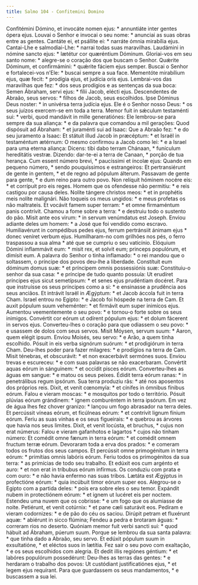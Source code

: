 ```yaml
---
title: Salmo 104 - Confitemini Domino
---
```


<div class="grid grid-cols-2 gap-5">
  <span class="text-justify">
    Confitémini Dómino, et invocáte nomen ejus: * annuntiáte inter gentes ópera
    ejus.
  </span>
  <span class="text-justify">
    Louvai o Senhor e invocai o seu nome: * anunciai as suas obras entre as
    gentes.
  </span>
  <span class="text-justify">
    Cantáte ei, et psállite ei: * narráte ómnia mirabília ejus.
  </span>
  <span class="text-justify">
    Cantai-Lhe e salmodiai-Lhe: * narrai todas suas maravilhas.
  </span>
  <span class="text-justify">
    Laudámini in nómine sancto ejus: * lætétur cor quæréntium Dóminum.
  </span>
  <span class="text-justify">
    Gloriai-vos em seu santo nome: * alegre-se o coração dos que buscam o
    Senhor.
  </span>
  <span class="text-justify">
    Quǽrite Dóminum, et confirmámini: * quǽrite fáciem ejus semper.
  </span>
  <span class="text-justify">
    Buscai o Senhor e fortalecei-vos n’Ele: * buscai sempre a sua face.
  </span>
  <span class="text-justify">
    Mementóte mirabílium ejus, quæ fecit: * prodígia ejus, et judícia oris ejus.
  </span>
  <span class="text-justify">
    Lembrai-vos das maravilhas que fez: * dos seus prodígios e as sentenças da
    sua boca:
  </span>
  <span class="text-justify">
    Semen Ábraham, servi ejus: * fílii Jacob, elécti ejus.
  </span>
  <span class="text-justify">
    Descendentes de Abraão, seus servos: * filhos de Jacob, seus escolhidos.
  </span>
  <span class="text-justify">
    Ipse Dóminus Deus noster: * in univérsa terra judícia ejus.
  </span>
  <span class="text-justify">
    Ele é o Senhor nosso Deus: * os seus juízos exercem-se em toda a terra.
  </span>
  <span class="text-justify">
    Memor fuit in sǽculum testaménti sui: * verbi, quod mandávit in mille
    generatiónes:
  </span>
  <span class="text-justify">
    Ele lembrou-se para sempre da sua aliança: * e da palavra que comandou a mil
    gerações:
  </span>
  <span class="text-justify">
    Quod dispósuit ad Ábraham: * et juraménti sui ad Isaac:
  </span>
  <span class="text-justify">
    Que a Abraão fez: * e do seu juramento a Isaac:
  </span>
  <span class="text-justify">
    Et státuit illud Jacob in præcéptum: * et Israël in testaméntum ætérnum:
  </span>
  <span class="text-justify">
    O mesmo confirmou a Jacob como lei: * e a Israel para uma eterna aliança:
  </span>
  <span class="text-justify">
    Dicens: tibi dabo terram Chánaan, * funículum hereditátis vestræ.
  </span>
  <span class="text-justify">
    Dizendo: dar-te-ei a terra de Canaan, * porção de tua herança.
  </span>
  <span class="text-justify">
    Cum essent número brevi, * paucíssimi et íncolæ ejus:
  </span>
  <span class="text-justify">
    Quando em pequeno número, * sendo pouquíssimos e estrangeiros:
  </span>
  <span class="text-justify">
    Et pertransiérunt de gente in gentem, * et de regno ad pópulum álterum.
  </span>
  <span class="text-justify">
    Passavam de gente para gente, * e dum reino para outro povo.
  </span>
  <span class="text-justify">
    Non relíquit hóminem nocére eis: * et corrípuit pro eis reges.
  </span>
  <span class="text-justify">
    Homem que os ofendesse não permitiu: * e reis castigou por causa deles.
  </span>
  <span class="text-justify">
    Nolíte tángere christos meos: * et in prophétis meis nolíte malignári.
  </span>
  <span class="text-justify">
    Não toqueis os meus ungidos: * e meus profetas os não maltrateis.
  </span>
  <span class="text-justify">
    Et vocávit famem super terram: * et omne firmaméntum panis contrívit.
  </span>
  <span class="text-justify">
    Chamou a fome sobre a terra: * e destruiu todo o sustento do pão.
  </span>
  <span class="text-justify">
    Misit ante eos virum: * in servum venúmdatus est Joseph.
  </span>
  <span class="text-justify">
    Enviou adiante deles um homem: * a José que foi vendido como escravo.
  </span>
  <span class="text-justify">
    Humiliavérunt in compédibus pedes ejus, ferrum pertránsiit ánimam ejus *
    donec veníret verbum ejus.
  </span>
  <span class="text-justify">
    Humilharam-no com grilhões nos pés, o ferro traspassou a sua alma * até que
    se cumpriu o seu vaticínio.
  </span>
  <span class="text-justify">
    Elóquium Dómini inflammávit eum: * misit rex, et solvit eum; princeps
    populórum, et dimísit eum.
  </span>
  <span class="text-justify">
    A palavra do Senhor o tinha inflamado: * o rei mandou que o soltassem, o
    príncipe dos povos deu-lhe a liberdade.
  </span>
  <span class="text-justify">
    Constítuit eum dóminum domus suæ: * et príncipem omnis possessiónis suæ:
  </span>
  <span class="text-justify">
    Constituiu-o senhor da sua casa: * e príncipe de tudo quanto possuía:
  </span>
  <span class="text-justify">
    Ut erudíret príncipes ejus sicut semetípsum: * et senes ejus prudéntiam
    docéret.
  </span>
  <span class="text-justify">
    Para que instruísse os seus príncipes como a si: * e ensinasse a prudência
    aos seus anciãos.
  </span>
  <span class="text-justify">
    Et intrávit Israël in Ægýptum: * et Jacob áccola fuit in terra Cham.
  </span>
  <span class="text-justify">
    Israel entrou no Egipto: * e Jacob foi hóspede na terra de Cam.
  </span>
  <span class="text-justify">
    Et auxit pópulum suum veheménter: * et firmávit eum super inimícos ejus.
  </span>
  <span class="text-justify">
    Aumentou veementemente o seu povo: * e tornou-o forte sobre os seus
    inimigos.
  </span>
  <span class="text-justify">
    Convértit cor eórum ut odírent pópulum ejus: * et dolum fácerent in servos
    ejus.
  </span>
  <span class="text-justify">
    Converteu-lhes o coração para que odiassem o seu povo: * e usassem de dolos
    com seus servos.
  </span>
  <span class="text-justify">
    Misit Móysen, servum suum: * Aaron, quem elégit ipsum.
  </span>
  <span class="text-justify">
    Enviou Moisés, seu servo: * e Arão, a quem tinha escolhido.
  </span>
  <span class="text-justify">
    Pósuit in eis verba signórum suórum: * et prodigiórum in terra Cham.
  </span>
  <span class="text-justify">
    Deu-lhes poder para fazer milagres: * e prodígios na terra de Cam.
  </span>
  <span class="text-justify">
    Misit ténebras, et obscurávit: * et non exacerbávit sermónes suos.
  </span>
  <span class="text-justify">
    Enviou trevas e escureceu: * e com suas palavras se não exacerbaram.
  </span>
  <span class="text-justify">
    Convértit aquas eórum in sánguinem: * et occídit pisces eórum.
  </span>
  <span class="text-justify">
    Converteu-lhes as águas em sangue: * e matou os seus peixes.
  </span>
  <span class="text-justify">
    Édidit terra eórum ranas: * in penetrálibus regum ipsórum.
  </span>
  <span class="text-justify">
    Sua terra produziu rãs: * até nos aposentos dos próprios reis.
  </span>
  <span class="text-justify">
    Dixit, et venit cœnomyía: * et cínifes in ómnibus fínibus eórum.
  </span>
  <span class="text-justify">
    Falou e vieram moscas: * e mosquitos por todo o território.
  </span>
  <span class="text-justify">
    Pósuit plúvias eórum grándinem: * ignem comburéntem in terra ipsórum.
  </span>
  <span class="text-justify">
    Em vez de água lhes fez chover granizo: * lançou um fogo abrasador na terra
    deles.
  </span>
  <span class="text-justify">
    Et percússit víneas eórum, et ficúlneas eórum: * et contrívit lignum fínium
    eórum.
  </span>
  <span class="text-justify">
    Feriu as suas vinhas e os seus figueirais: * e quebrou as árvores que havia
    nos seus limites.
  </span>
  <span class="text-justify">
    Dixit, et venit locústa, et bruchus, * cujus non erat númerus:
  </span>
  <span class="text-justify">
    Falou e vieram gafanhotos e lagartos * cujos não tinham número:
  </span>
  <span class="text-justify">
    Et comédit omne fænum in terra eórum: * et comédit omnem fructum terræ
    eórum.
  </span>
  <span class="text-justify">
    Devoraram toda a erva dos prados: * e comeram todos os frutos dos seus
    campos.
  </span>
  <span class="text-justify">
    Et percússit omne primogénitum in terra eórum: * primítias omnis labóris
    eórum.
  </span>
  <span class="text-justify">
    Feriu todos os primogénitos da sua terra: * as primícias de todo seu
    trabalho.
  </span>
  <span class="text-justify">
    Et edúxit eos cum argénto et auro: * et non erat in tríbubus eórum infírmus.
  </span>
  <span class="text-justify">
    Os conduziu com prata e com ouro: * e não havia enfermo nas suas tribos.
  </span>
  <span class="text-justify">
    Lætáta est Ægýptus in profectióne eórum: * quia incúbuit timor eórum super
    eos.
  </span>
  <span class="text-justify">
    Alegrou-se o Egipto com a partida deles: * pois era sobre eles o seu temor.
  </span>
  <span class="text-justify">
    Expándit nubem in protectiónem eórum: * et ignem ut lucéret eis per noctem.
  </span>
  <span class="text-justify">
    Estendeu uma nuvem que os cobrisse: * e um fogo que os alumiasse de noite.
  </span>
  <span class="text-justify">
    Petiérunt, et venit cotúrnix: * et pane cæli saturávit eos.
  </span>
  <span class="text-justify">
    Pediram e vieram codornizes: * e de pão do céu os saciou.
  </span>
  <span class="text-justify">
    Dirúpit petram et fluxérunt aquæ: * abiérunt in sicco flúmina;
  </span>
  <span class="text-justify">
    Fendeu a pedra e brotaram águas: * correram rios no deserto.
  </span>
  <span class="text-justify">
    Quóniam memor fuit verbi sancti sui: * quod hábuit ad Ábraham, púerum suum.
  </span>
  <span class="text-justify">
    Porque se lembrou da sua santa palavra: * que tinha dado a Abraão, seu
    servo.
  </span>
  <span class="text-justify">
    Et edúxit pópulum suum in exsultatióne, * et eléctos suos in lætítia.
  </span>
  <span class="text-justify">
    Fez sair o seu povo com exaltação, * e os seus escolhidos com alegria.
  </span>
  <span class="text-justify">
    Et dedit illis regiónes géntium: * et labóres populórum possedérunt:
  </span>
  <span class="text-justify">
    Deu-lhes as terras das gentes: * e herdaram o trabalho dos povos:
  </span>
  <span class="text-justify">
    Ut custódiant justificatiónes ejus, * et legem ejus requírant.
  </span>
  <span class="text-justify">
    Para que guardassem os seus mandamentos, * e buscassem a sua lei.
  </span>
</div>
